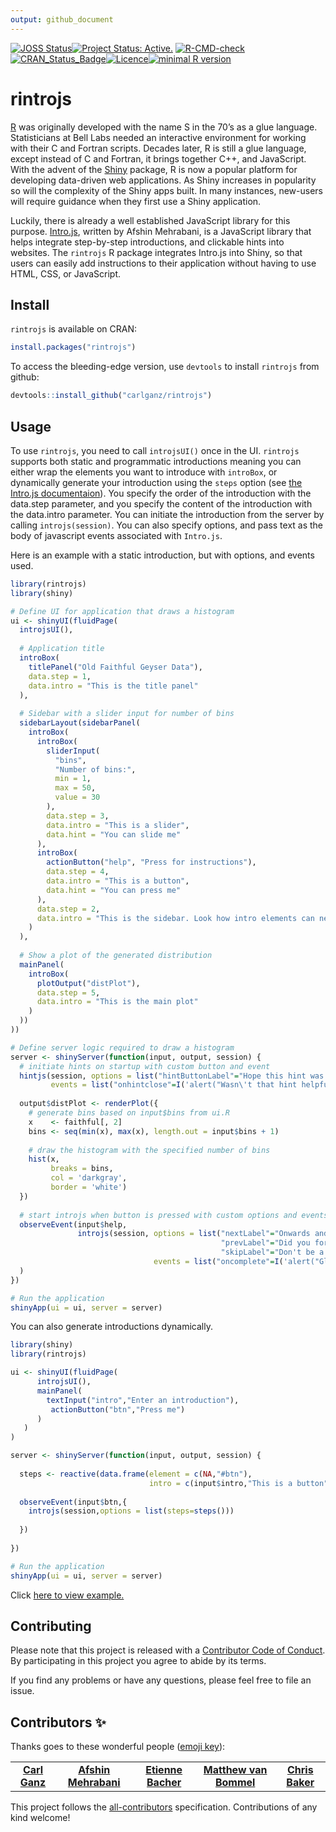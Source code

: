 ```yaml
---
output: github_document
---
```



[![JOSS Status](https://joss.theoj.org/papers/10.21105/joss.00063/status.svg)](https://dx.doi.org/10.21105/joss.00063)[![Project Status: Active.](https://www.repostatus.org/badges/latest/active.svg)](https://www.repostatus.org/#active) [![R-CMD-check](https://github.com/carlganz/rintrojs/workflows/R-CMD-check/badge.svg)](https://github.com/carlganz/rintrojs/actions)[![CRAN_Status_Badge](http://www.r-pkg.org/badges/version/rintrojs)](https://cran.r-project.org/package=rintrojs)[![Licence](https://img.shields.io/badge/licence-AGPL--3-blue.svg)](https://www.gnu.org/licenses/agpl-3.0.en.html)[![minimal R version](https://img.shields.io/badge/R%3E%3D-3.0.0-6666ff.svg)](https://cran.r-project.org/)

rintrojs
========

[R](https://www.r-project.org/) was originally developed with the name S in the 70's as a glue language. Statisticians at Bell Labs needed an interactive environment for working with their C and Fortran scripts. Decades later, R is still a glue language, except instead of C and Fortran, it brings together C++, and JavaScript. With the advent of the [Shiny](https://shiny.posit.co/) package, R is now a popular platform for developing data-driven web applications. As Shiny increases in popularity so will the complexity of the Shiny apps built. In many instances, new-users will require guidance when they first use a Shiny application.

Luckily, there is already a well established JavaScript library for this purpose. [Intro.js](https://introjs.com/), written by Afshin Mehrabani, is a JavaScript library that helps integrate step-by-step introductions, and clickable hints into websites. The `rintrojs` R package integrates Intro.js into Shiny, so that users can easily add instructions to their application without having to use HTML, CSS, or JavaScript.

Install
-------

`rintrojs` is available on CRAN:

```r
install.packages("rintrojs")
```

To access the bleeding-edge version, use `devtools` to install `rintrojs` from github:

```r
devtools::install_github("carlganz/rintrojs")
```

Usage
-----

To use `rintrojs`, you need to call `introjsUI()` once in the UI. `rintrojs` supports both static and programmatic introductions meaning you can either wrap the elements you want to introduce with `introBox`, or dynamically generate your introduction using the `steps` option (see [the Intro.js documentaion](https://github.com/usablica/intro.js/wiki/Documentation)). You specify the order of the introduction with the data.step parameter, and you specify the content of the introduction with the data.intro parameter. You can initiate the introduction from the server by calling `introjs(session)`. You can also specify options, and pass text as the body of javascript events associated with `Intro.js`.

Here is an example with a static introduction, but with options, and events used. 

``` r
library(rintrojs)
library(shiny)

# Define UI for application that draws a histogram
ui <- shinyUI(fluidPage(
  introjsUI(),
  
  # Application title
  introBox(
    titlePanel("Old Faithful Geyser Data"),
    data.step = 1,
    data.intro = "This is the title panel"
  ),
  
  # Sidebar with a slider input for number of bins
  sidebarLayout(sidebarPanel(
    introBox(
      introBox(
        sliderInput(
          "bins",
          "Number of bins:",
          min = 1,
          max = 50,
          value = 30
        ),
        data.step = 3,
        data.intro = "This is a slider",
        data.hint = "You can slide me"
      ),
      introBox(
        actionButton("help", "Press for instructions"),
        data.step = 4,
        data.intro = "This is a button",
        data.hint = "You can press me"
      ),
      data.step = 2,
      data.intro = "This is the sidebar. Look how intro elements can nest"
    )
  ),
  
  # Show a plot of the generated distribution
  mainPanel(
    introBox(
      plotOutput("distPlot"),
      data.step = 5,
      data.intro = "This is the main plot"
    )
  ))
))

# Define server logic required to draw a histogram
server <- shinyServer(function(input, output, session) {
  # initiate hints on startup with custom button and event
  hintjs(session, options = list("hintButtonLabel"="Hope this hint was helpful"),
         events = list("onhintclose"=I('alert("Wasn\'t that hint helpful")')))
  
  output$distPlot <- renderPlot({
    # generate bins based on input$bins from ui.R
    x    <- faithful[, 2]
    bins <- seq(min(x), max(x), length.out = input$bins + 1)
    
    # draw the histogram with the specified number of bins
    hist(x,
         breaks = bins,
         col = 'darkgray',
         border = 'white')
  })
  
  # start introjs when button is pressed with custom options and events
  observeEvent(input$help,
               introjs(session, options = list("nextLabel"="Onwards and Upwards",
                                               "prevLabel"="Did you forget something?",
                                               "skipLabel"="Don't be a quitter"),
                                events = list("oncomplete"=I('alert("Glad that is over")')))
  )
})

# Run the application
shinyApp(ui = ui, server = server)
```

You can also generate introductions dynamically.

``` r
library(shiny)
library(rintrojs)

ui <- shinyUI(fluidPage(
      introjsUI(),
      mainPanel(
        textInput("intro","Enter an introduction"),
         actionButton("btn","Press me")
      )
   )
)

server <- shinyServer(function(input, output, session) {
   
  steps <- reactive(data.frame(element = c(NA,"#btn"),
                               intro = c(input$intro,"This is a button")))
  
  observeEvent(input$btn,{
    introjs(session,options = list(steps=steps()))
    
  })
  
})

# Run the application 
shinyApp(ui = ui, server = server)
```

Click [here to view example.](https://carlganz.shinyapps.io/rintrojsexample/)

Contributing
------------

Please note that this project is released with a [Contributor Code of Conduct](https://github.com/carlganz/rintrojs/blob/master/CONDUCT.md). By participating in this project you agree to abide by its terms.

If you find any problems or have any questions, please feel free to file an issue. 

## Contributors ✨

Thanks goes to these wonderful people ([emoji key](https://allcontributors.org/docs/en/emoji-key)):

<!-- ALL-CONTRIBUTORS-LIST:START - Do not remove or modify this section -->
<!-- prettier-ignore-start -->
<!-- markdownlint-disable -->
<table>
  <tr>
    <td align="center"><a href="https://www.ribbitev.com"><b>Carl Ganz</b></a><br /></td>
    <td align="center"><a href="https://github.com/afshinm"><b>Afshin Mehrabani</b></a><br /></td>
    <td align="center"><a href="https://github.com/etiennebacher"><b>Etienne Bacher</b></a><br /></td>
    <td align="center"><a href="https://github.com/mvanbommel"><b>Matthew van Bommel</b></a><br /></td>
    <td align="center"><a href="https://github.com/crew102"><b> Chris Baker</b></a><br /></td>
  </tr>
</table>

<!-- markdownlint-restore -->
<!-- prettier-ignore-end -->

<!-- ALL-CONTRIBUTORS-LIST:END -->

This project follows the [all-contributors](https://github.com/all-contributors/all-contributors) specification. Contributions of any kind welcome!

